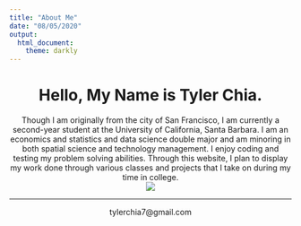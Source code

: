 ```yaml
---
title: "About Me"
date: "08/05/2020"
output:
  html_document:
    theme: darkly
---
```


<center>
# Hello, My Name is Tyler Chia.
</center>

<center>
Though I am originally from the city of San Francisco, I am currently a second-year student at the University of California, Santa Barbara. I am an economics and statistics and data science double major and am minoring in both spatial science and technology management. I enjoy coding and testing my problem solving abilities. Through this website, I plan to display my work done through various classes and projects that I take on during my time in college. 
</center>

<center>
![](./img/IMG_6264.jpeg)
</center>

*****

<center>
tylerchia7@gmail.com
</center>
